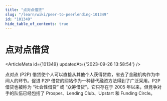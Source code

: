 ```yaml
---
title: "点对点借贷"
slug: "/learn/wiki/peer-to-peerlending-101349"
id: "101349"
hide_table_of_contents: true
---
```



# 点对点借贷

<ArticleMeta id={101349} updatedAt={'2023-09-26 13:58:54'} />
<div className='border-solid border-b border-t-0 my-4 border-[var(--ifm-color-gray-300)]' />

点对点 (P2P) 借贷使个人可以直接从其他个人获得贷款，省去了金融机构作为中间人的环节。促进 P2P 借贷的网站作为一种替代融资方法得到了广泛采用。P2P 借贷也被称为 “社会性借贷” 或 “众筹借贷”。它只存在于 2005 年以来，但竞争对手的队伍已经包括了 Prosper、Lending Club、Upstart 和 Funding Circle。
